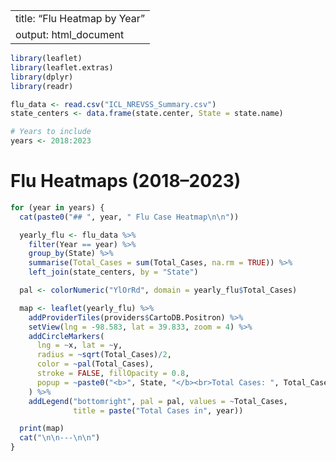 
---
title: "Flu Heatmap by Year"
output: html_document
---

```r
library(leaflet)
library(leaflet.extras)
library(dplyr)
library(readr)

flu_data <- read.csv("ICL_NREVSS_Summary.csv")
state_centers <- data.frame(state.center, State = state.name)

# Years to include
years <- 2018:2023
```

#  Flu Heatmaps (2018–2023)

```r
for (year in years) {
  cat(paste0("## ", year, " Flu Case Heatmap\n\n"))

  yearly_flu <- flu_data %>%
    filter(Year == year) %>%
    group_by(State) %>%
    summarise(Total_Cases = sum(Total_Cases, na.rm = TRUE)) %>%
    left_join(state_centers, by = "State")

  pal <- colorNumeric("YlOrRd", domain = yearly_flu$Total_Cases)

  map <- leaflet(yearly_flu) %>%
    addProviderTiles(providers$CartoDB.Positron) %>%
    setView(lng = -98.583, lat = 39.833, zoom = 4) %>%
    addCircleMarkers(
      lng = ~x, lat = ~y,
      radius = ~sqrt(Total_Cases)/2,
      color = ~pal(Total_Cases),
      stroke = FALSE, fillOpacity = 0.8,
      popup = ~paste0("<b>", State, "</b><br>Total Cases: ", Total_Cases)
    ) %>%
    addLegend("bottomright", pal = pal, values = ~Total_Cases,
              title = paste("Total Cases in", year))

  print(map)
  cat("\n\n---\n\n")
}
```
